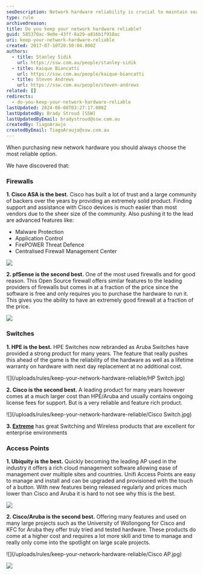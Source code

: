 ```yaml
---
seoDescription: Network hardware reliability is crucial to maintain seamless connectivity and performance.
type: rule
archivedreason:
title: Do you keep your network hardware reliable?
guid: 585370ac-9e0e-43ff-8a29-a816b1f910ac
uri: keep-your-network-hardware-reliable
created: 2017-07-10T20:50:04.000Z
authors:
  - title: Stanley Sidik
    url: https://ssw.com.au/people/stanley-sidik
  - title: Kaique Biancatti
    url: https://ssw.com.au/people/kaique-biancatti
  - title: Steven Andrews
    url: https://ssw.com.au/people/steven-andrews
related: []
redirects:
  - do-you-keep-your-network-hardware-reliable
lastUpdated: 2024-06-08T03:27:17.000Z
lastUpdatedBy: Brady Stroud [SSW]
lastUpdatedByEmail: bradystroud@ssw.com.au
createdBy: TiagoAraujo
createdByEmail: TiagoAraujo@ssw.com.au
---
```


When purchasing new network hardware you should always choose the most reliable option.

We have discovered that:
### Firewalls

**1. Cisco ASA is the best.** Cisco has built a lot of trust and a large community of backers over the years by providing an extremely solid product. Finding support and assistance with Cisco devices is much easier than most vendors due to the sheer size of the community. Also pushing it to the lead are advanced features like:

- Malware Protection
- Application Control
- FirePOWER Threat Defence
- Centralised Firewall Management Center

![](/uploads/rules/keep-your-network-hardware-reliable/ASA.jpg)

**2. pfSense is the second best.** One of the most used firewalls and for good reason. This Open Source firewall offers similar features to the leading providers of firewalls but comes in at a fraction of the price since the software is free and only requires you to purchase the hardware to run it. This gives you the ability to have an extremely good firewall at a fraction of the price.

![](/uploads/rules/keep-your-network-hardware-reliable/Netgate.jpg)

### Switches

**1. HPE is the best.** HPE Switches now rebranded as Aruba Switches have provided a strong product for many years. The feature that really pushes this ahead of the game is the reliability of the hardware as well as a lifetime warranty on hardware with next day replacement at no additional cost.

![](/uploads/rules/keep-your-network-hardware-reliable/HP Switch.jpg)

**2. Cisco is the second best.** A leading product for many years however comes at a much larger cost than HPE/Aruba and usually contains ongoing license fees for support. But is a very reliable and feature rich product.

![](/uploads/rules/keep-your-network-hardware-reliable/Cisco Switch.jpg)

**3. [Extreme](https://www.extremenetworks.com/products/switches/extremexos-switches/x450-g2)** has great Switching and Wireless products that are excellent for enterprise environments

### Access Points

**1. Ubiquity is the best.** Quickly becoming the leading AP used in the industry it offers a rich cloud management software allowing ease of management over multiple sites and countries. Unifi Access Points are easy to manage and install and can be upgraded and provisioned with the touch of a button. With new features being released regularly and prices much lower than Cisco and Aruba it is hard to not see why this is the best.

![](/uploads/rules/keep-your-network-hardware-reliable/UAP-AC-LITE.jpg)

**2. Cisco/Aruba is the second best.** Offering many features and used on many large projects such as the University of Wollongong for Cisco and KFC for Aruba they offer truly tried and tested hardware. These products do come at a higher cost and requires a lot more skill and time to manage and really only come into the spotlight on large scale projects.

![](/uploads/rules/keep-your-network-hardware-reliable/Cisco AP.jpg)

![](/uploads/rules/keep-your-network-hardware-reliable/Aruba.jpg)
